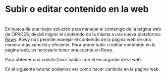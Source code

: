 
# Subir o editar contenido en la web
#
En busca de una mejor solución para manejar el contenigo de la página web de OPADES, decidi migrar el contenido de la misma a una nueva plataforma:  [Rowy]("https://rowy.app/auth?redirect=%2F").
Rowy nos permite manejar el contenido de la página web de una manera más sencilla y eficiente.  Para poder subir o editar contenido en la página web, es necesario tener una cuenta en Rowy.

Para obtener una cuenta favor hablar con el encargardo de la web.

En el siguiente tutorial podemos ver como hacer cambios en la página web.

<ReactPlayer
  playing={false}
  controls
  url="https://www.youtube.com/watch?v=iwhsp-yu6M4"
  />
